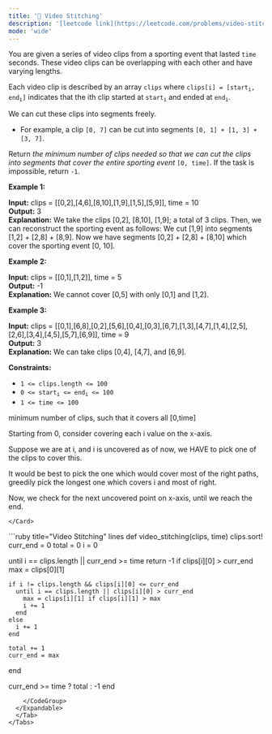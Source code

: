 ```yaml
---
title: '🧀 Video Stitching'
description: '[leetcode link](https://leetcode.com/problems/video-stitching/description/)'
mode: 'wide'
---
```

<Tabs>
  <Tab title="Question" icon="circle-question" iconType="regular">
    <Card>
      <p>You are given a series of video clips from a sporting event that lasted <code>time</code> seconds. These video clips can be overlapping with each other and have varying lengths.</p>  <p>Each video clip is described by an array <code>clips</code> where <code>clips[i] = [start<sub>i</sub>, end<sub>i</sub>]</code> indicates that the ith clip started at <code>start<sub>i</sub></code> and ended at <code>end<sub>i</sub></code>.</p>  <p>We can cut these clips into segments freely.</p>  <ul>  <li>For example, a clip <code>[0, 7]</code> can be cut into segments <code>[0, 1] + [1, 3] + [3, 7]</code>.</li> </ul>  <p>Return <em>the minimum number of clips needed so that we can cut the clips into segments that cover the entire sporting event</em> <code>[0, time]</code>. If the task is impossible, return <code>-1</code>.</p>   <p><strong class="example">Example 1:</strong></p>   <strong>Input:</strong> clips = [[0,2],[4,6],[8,10],[1,9],[1,5],[5,9]], time = 10 <br/> <strong>Output:</strong> 3 <br/> <strong>Explanation:</strong> We take the clips [0,2], [8,10], [1,9]; a total of 3 clips. Then, we can reconstruct the sporting event as follows: We cut [1,9] into segments [1,2] + [2,8] + [8,9]. Now we have segments [0,2] + [2,8] + [8,10] which cover the sporting event [0, 10].   <p><strong class="example">Example 2:</strong></p>   <strong>Input:</strong> clips = [[0,1],[1,2]], time = 5 <br/> <strong>Output:</strong> -1 <br/> <strong>Explanation:</strong> We cannot cover [0,5] with only [0,1] and [1,2].   <p><strong class="example">Example 3:</strong></p>   <strong>Input:</strong> clips = [[0,1],[6,8],[0,2],[5,6],[0,4],[0,3],[6,7],[1,3],[4,7],[1,4],[2,5],[2,6],[3,4],[4,5],[5,7],[6,9]], time = 9 <br/> <strong>Output:</strong> 3 <br/> <strong>Explanation:</strong> We can take clips [0,4], [4,7], and [6,9].    <p><strong>Constraints:</strong></p>  <ul>  <li><code>1 &lt;= clips.length &lt;= 100</code></li>  <li><code>0 &lt;= start<sub>i</sub> &lt;= end<sub>i</sub> &lt;= 100</code></li>  <li><code>1 &lt;= time &lt;= 100</code></li> </ul> 
    </Card>
  </Tab>
  <Tab title="Solution" icon="lightbulb" iconType="regular" >
    <Card>
      minimum number of clips, such that it covers all [0,time]

Starting from 0, consider covering each i value on the x-axis. 

Suppose we are at i, and i is uncovered as of now, we HAVE to pick one of the clips to cover this.

It would be best to pick the one which would cover most of the right paths, greedily pick the longest one which covers i and most of right.

Now, we check for the next uncovered point on x-axis, until we reach the end.




    </Card>
  <Expandable title="code">
    <CodeGroup dropdown>
```ruby title="Video Stitching" lines
def video_stitching(clips, time)
  clips.sort!
  curr_end = 0
  total = 0
  i = 0

  until i == clips.length || curr_end >= time
    return -1 if clips[i][0] > curr_end
    max = clips[0][1]

    if i != clips.length && clips[i][0] <= curr_end
      until i == clips.length || clips[i][0] > curr_end
        max = clips[i][1] if clips[i][1] > max
        i += 1
      end
    else
      i += 1
    end
    
    total += 1
    curr_end = max
  end

  curr_end >= time ? total : -1
end
```
    </CodeGroup>
  </Expandable>
  </Tab>
</Tabs>